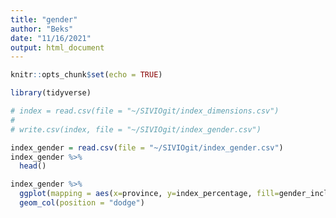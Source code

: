 ```yaml
---
title: "gender"
author: "Beks"
date: "11/16/2021"
output: html_document
---
```


```r
knitr::opts_chunk$set(echo = TRUE)

library(tidyverse)
```

```r
# index = read.csv(file = "~/SIVIOgit/index_dimensions.csv")
# 
# write.csv(index, file = "~/SIVIOgit/index_gender.csv")
```

```r
index_gender = read.csv(file = "~/SIVIOgit/index_gender.csv")
index_gender %>%
  head()
```

```r
index_gender %>%
  ggplot(mapping = aes(x=province, y=index_percentage, fill=gender_inclusion)) +
  geom_col(position = "dodge")
```

